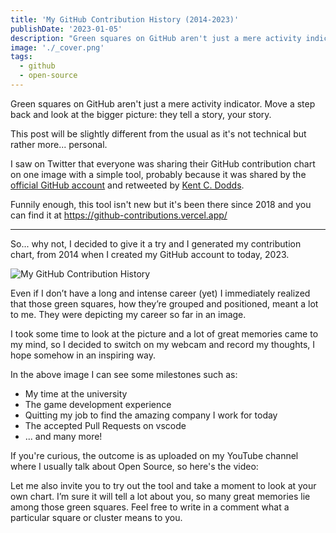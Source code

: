 ```yaml
---
title: 'My GitHub Contribution History (2014-2023)'
publishDate: '2023-01-05'
description: "Green squares on GitHub aren't just a mere activity indicator. Move a step back and look at the bigger picture: they tell a story, your story."
image: './_cover.png'
tags:
  - github
  - open-source
---
```



Green squares on GitHub aren't just a mere activity indicator. Move a step back and look at the bigger picture: they tell a story, your story.

This post will be slightly different from the usual as it's not technical but rather more... personal.

I saw on Twitter that everyone was sharing their GitHub contribution chart on one image with a simple tool, probably because it was shared by the [official GitHub account](https://twitter.com/github/status/1609112210361516032) and retweeted by [Kent C. Dodds](https://twitter.com/kentcdodds/status/1609597390201454595).

Funnily enough, this tool isn't new but it's been there since 2018 and you can find it at https://github-contributions.vercel.app/

---

So... why not, I decided to give it a try and I generated my contribution chart, from 2014 when I created my GitHub account to today, 2023.


<Image src={github_contributions} alt="My GitHub Contribution History" />

Even if I don’t have a long and intense career (yet) I immediately realized that those green squares, how they’re grouped and positioned, meant a lot to me. They were depicting my career so far in an image.

I took some time to look at the picture and a lot of great memories came to my mind, so I decided to switch on my webcam and record my thoughts, I hope somehow in an inspiring way.

In the above image I can see some milestones such as:

- My time at the university
- The game development experience
- Quitting my job to find the amazing company I work for today
- The accepted Pull Requests on vscode
- ... and many more!

If you're curious, the outcome is as uploaded on my YouTube channel where I usually talk about Open Source, so here's the video:

<YouTube id="goYLeZeS1e0" />

Let me also invite you to try out the tool and take a moment to look at your own chart. I’m sure it will tell a lot about you, so many great memories lie among those green squares. Feel free to write in a comment what a particular square or cluster means to you.
